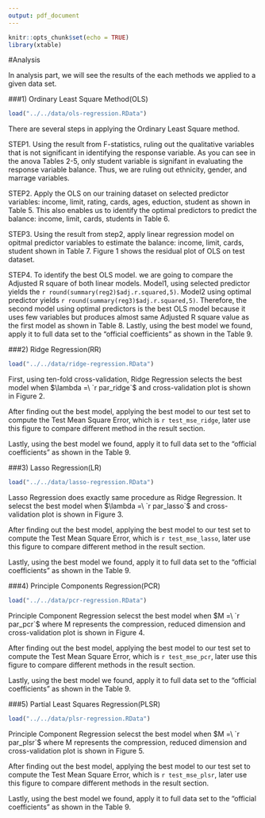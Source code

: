 ```yaml
---
output: pdf_document
---
```

```r
knitr::opts_chunk$set(echo = TRUE)
library(xtable)
```

#Analysis

 In analysis part, we will see the results of the each methods we applied to a given data set.

###1) Ordinary Least Square Method(OLS)  

```r
load("../../data/ols-regression.RData")
```

  There are several steps in applying the Ordinary Least Square method.
  
  STEP1. Using the result from F-statistics, ruling out the qualitative variables that is not significant in identifying the response variable. As you can see in the anova Tables 2-5, only student variable is signifant in evaluating the response variable balance. Thus, we are ruling out ethnicity, gender, and marrage variables.
  
  STEP2. Apply the OLS on our training dataset on selected predictor variables: income, limit, rating, cards, ages, eduction, student as shown in Table 5. This also enables us to identify the optimal predictors to predict the balance: income, limit, cards, students in Table 6.
  
  STEP3. Using the result from step2, apply linear regression model on opitmal predictor variables to estimate the balance: income, limit, cards, student shown in Table 7. Figure 1 shows the residual plot of OLS on test dataset.


  STEP4.  To identify the best OLS model. we are going to compare the Adjusted R square of both linear models. Model1, using selected predictor yields the `r round(summary(reg2)$adj.r.squared,5)`. Model2 using optimal predictor yields `r round(summary(reg3)$adj.r.squared,5)`. Therefore, the second model using optimal predictors is the best OLS model because it uses few variables but produces almost same Adjusted R square value as the first model as shown in Table 8.
  Lastly, using the best model we found, apply it to full data set to the "official coefficients" as shown in the Table 9.
  
###2) Ridge Regression(RR)

  
```r
load("../../data/ridge-regression.RData")
```

  
  First, using ten-fold cross-validation, Ridge Regression selects the best model when $\lambda =\ `r par_ridge`$ and cross-validation plot is shown in Figure 2.
  
  After finding out the best model, applying the best model to our test set to compute the Test Mean Square Error, which is `r test_mse_ridge`, later use this figure to compare different method in the result section.
  
  Lastly, using the best model we found, apply it to full data set to the "official coefficients" as shown in the Table 9.
  

###3) Lasso Regression(LR)

```r
load("../../data/lasso-regression.RData")
```

  
  Lasso Regression does exactly same procedure as Ridge Regression. It selecst the best model when  $\lambda =\ `r par_lasso`$ and cross-validation plot is shown in Figure 3.
  
  After finding out the best model, applying the best model to our test set to compute the Test Mean Square Error, which is `r test_mse_lasso`, later use this figure to compare different method in the result section.
  
  Lastly, using the best model we found, apply it to full data set to the "official coefficients" as shown in the Table 9.
  
###4) Principle Components Regression(PCR)

```r
load("../../data/pcr-regression.RData")
```

  Principle Component Regression selecst the best model when  $M =\ `r par_pcr`$ where M represents the compression, reduced dimension and cross-validation plot is shown in Figure 4. 
  
  After finding out the best model, applying the best model to our test set to compute the Test Mean Square Error, which is `r test_mse_pcr`, later use this figure to compare different methods in the result section.
  
  Lastly, using the best model we found, apply it to full data set to the "official coefficients" as shown in the Table 9.
  

###5) Partial Least Squares Regression(PLSR)

```r
load("../../data/plsr-regression.RData")
```

  Principle Component Regression selecst the best model when  $M =\ `r par_plsr`$ where M represents the compression, reduced dimension and cross-validation plot is shown in Figure 5. 
  
  After finding out the best model, applying the best model to our test set to compute the Test Mean Square Error, which is `r test_mse_plsr`, later use this figure to compare different methods in the result section.
  
  Lastly, using the best model we found, apply it to full data set to the "official coefficients" as shown in the Table 9.



